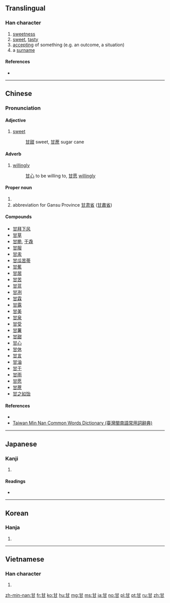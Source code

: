 ==Translingual==
{{stroke order|type=animate}}
{{Han etyl}}

===Han character===
{{Han char|rn=99|rad=甘|as=00|sn=5|four=44770|canj=TM}}

# [[sweetness]]
# [[sweet]], [[tasty]]
# [[accepting]] of something (e.g. an outcome, a situation)
# a [[surname]]

====References====
* {{Han ref|kx=0753.190|dkj=21643|dj=1161.010|hdz=42413.010|uh=7518|ud=29976|bh=A5CC|bd=42444}}

----

==Chinese==
{{zh-forms}}

===Pronunciation===
{{zh-pron
|m=gān
|c=gam1
|h=pfs=kam
|mn=kam
|w=
|mc=y
|oc=y
|ma=|ma2=
|cat=a,n,adv
}}

====Adjective====
{{zh-adj|ts}}

# [[sweet]]
#: [[甘甜]] sweet, [[甘蔗]] sugar cane

====Adverb====
{{zh-adv|ts}}

# [[willingly]]
#: [[甘心]] to be willing to, [[甘愿]] [[willingly]]

====Proper noun====
{{zh-proper noun|ts}}

# {{surname|lang=cmn}}
#  abbreviation for Gansu Province [[甘肃省]] ([[甘肅省]])

====Compounds====
* [[甘拜下风]]
* [[甘草]]
* [[甘脆]], [[干毳]]
* [[甘服]]
* [[甘汞]]
* [[甘瓜苦蒂]]
* [[甘蕉]]
* [[甘居]]
* [[甘苦]]
* [[甘蓝]]
* [[甘冽]]
* [[甘霖]]
* [[甘露]]
* [[甘美]]
* [[甘泉]]
* [[甘受]]
* [[甘薯]]
* [[甘甜]]
* [[甘心]]
* [[甘休]]
* [[甘言]]
* [[甘油]]
* [[甘于]]
* [[甘雨]]
* [[甘愿]]
* [[甘蔗]]
* [[甘之如饴]]

====References====
* {{cite web
| url = http://www.mdbg.net/chindict/chindict.php?page=worddict&wdrst=0&wdqb=甘
| title = 甘
| work = MDBG English to Chinese dictionary ( Based on CC-CEDICT )
| language = Mandarin/English
| accessdate = 2014-03-16}}
* [http://twblg.dict.edu.tw/holodict_new/result_detail.jsp?n_no=1849&curpage=1&sample=%E7%94%98&radiobutton=1&querytarget=1&limit=20&pagenum=1&rowcount=18 Taiwan Min Nan Common Words Dictionary (臺灣閩南語常用詞辭典)]

----

==Japanese==

===Kanji===
{{ja-kanji|grade=c|rs=甘00}}

# {{defn|lang=ja|sort=甘00}}

====Readings====
* {{ja-readings|on=[[かん]] ([[kan]])|kun=[[あまい]] ([[甘い]], [[amai]]), [[うまい]] ([[甘い]], [[umai]]), [[あまんじる]] ([[甘んじる ]], [[amanjiru]])}}

----

==Korean==

===Hanja===
{{ko-hanja|hangeul=감|eumhun=|rv=gam|mr=kam|y=kam}}

# {{defn|lang=ko|sort=甘00}}

----

==Vietnamese==

===Han character===
{{vi-hantu|cam|rs=甘00}}

# {{defn|lang=vi|sort=甘00}}

[[Category:CJKV radicals| ]]

[[zh-min-nan:甘]]
[[fr:甘]]
[[ko:甘]]
[[hu:甘]]
[[mg:甘]]
[[ms:甘]]
[[ja:甘]]
[[no:甘]]
[[pl:甘]]
[[pt:甘]]
[[ru:甘]]
[[zh:甘]]